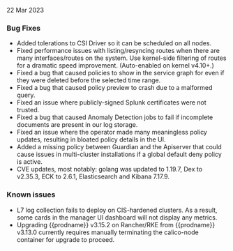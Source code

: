 22 Mar 2023

### Bug Fixes

- Added tolerations to CSI Driver so it can be scheduled on all nodes.
- Fixed performance issues with listing/resyncing routes when there are many interfaces/routes on the system. Use kernel-side filtering of routes for a dramatic speed improvement. (Auto-enabled on kernel v4.10+.)
- Fixed a bug that caused policies to show in the service graph for even if they were deleted before the selected time range.
- Fixed a bug that caused policy preview to crash due to a malformed query.
- Fixed an issue where publicly-signed Splunk certificates were not trusted.
- Fixed a bug that caused Anomaly Detection jobs to fail if incomplete documents are present in our log storage.
- Fixed an issue where the operator made many meaningless policy updates, resulting in bloated policy details in the UI.
- Added a missing policy between Guardian and the Apiserver that could cause issues in multi-cluster installations if a global default deny policy is active.
- CVE updates, most notably: golang was updated to 1.19.7, Dex to v2.35.3, ECK to 2.6.1, Elasticsearch and Kibana 7.17.9.

### Known issues

- L7 log collection fails to deploy on CIS-hardened clusters. As a result, some cards in the manager UI dashboard will not display any metrics.
- Upgrading {{prodname}} v3.15.2 on Rancher/RKE from {{prodname}} v3.13.0 currently requires manually terminating the calico-node container for upgrade to proceed.
